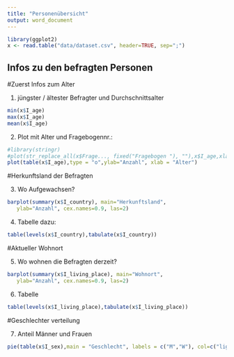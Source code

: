 ```yaml
---
title: "Personenübersicht"
output: word_document
---
```


```r
library(ggplot2)
x <- read.table("data/dataset.csv", header=TRUE, sep=";")
```

## Infos zu den befragten Personen

#Zuerst Infos zum Alter

1. jüngster / ältester Befragter und Durchschnittsalter

```r
min(x$I_age)
max(x$I_age)
mean(x$I_age)
```

2. Plot mit Alter und Fragebogennr.:

```r
#library(stringr)
#plot(str_replace_all(x$Frage..., fixed("Fragebogen "), ""),x$I_age,xlab="FragebogenNr.",ylab="Alter")
plot(table(x$I_age),type = "o",ylab="Anzahl", xlab = "Alter")
```


#Herkunftsland der Befragten

3. Wo Aufgewachsen?

```r
barplot(summary(x$I_country), main="Herkunftsland",
   ylab="Anzahl", cex.names=0.9, las=2)
```

4. Tabelle dazu:

```r
table(levels(x$I_country),tabulate(x$I_country))
```

#Aktueller Wohnort

5. Wo wohnen die Befragten derzeit?
```r
barplot(summary(x$I_living_place), main="Wohnort",
   ylab="Anzahl", cex.names=0.9, las=2)
```

6. Tabelle

```r
table(levels(x$I_living_place),tabulate(x$I_living_place))
```

#Geschlechter verteilung

7. Anteil Männer und Frauen
```r
pie(table(x$I_sex),main = "Geschlecht", labels = c("M","W"), col=c("lightblue","yellow"))
```